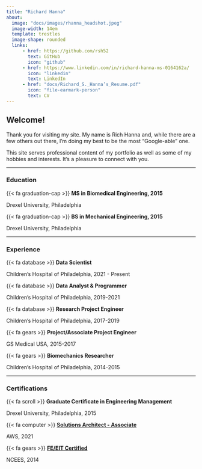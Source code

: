 ```yaml
---
title: "Richard Hanna"
about:
  image: "docs/images/rhanna_headshot.jpeg"
  image-width: 14em
  template: trestles
  image-shape: rounded
  links:
      - href: https://github.com/rsh52
        text: GitHub
        icon: "github"
      - href: https://www.linkedin.com/in/richard-hanna-ms-0164162a/
        icon: "linkedin"
        text: LinkedIn
      - href: "docs/Richard_S._Hanna’s_Resume.pdf"
        icon: "file-earmark-person"
        text: CV
---
```


## Welcome!

Thank you for visiting my site. My name is Rich Hanna and, while there are a few
others out there, I'm doing my best to be the most "Google-able" one. 

This site serves professional content of my portfolio as well as some of my
hobbies and interests. It's a pleasure to connect with you.

--------------------------------------------------------------------------------

### Education

<div class="topbr">
<p class="custom-subtitle">{{< fa graduation-cap >}} **MS in Biomedical Engineering, 2015**</p>  
<p class="custom-subtitle2">Drexel University, Philadelphia</p>

<p class="custom-subtitle">{{< fa graduation-cap >}} **BS in Mechanical Engineering, 2015**</p>  
<p class="custom-subtitle2">Drexel University, Philadelphia</p>
</div>

--------------------------------------------------------------------------------

### Experience

<div class="topbr">
<p class="custom-subtitle">{{< fa database >}} **Data Scientist**</p>  
<p class="custom-subtitle2">Children's Hospital of Philadelphia, 2021 - Present</p>

<p class="custom-subtitle">{{< fa database >}} **Data Analyst & Programmer**</p>  
<p class="custom-subtitle2">Children's Hospital of Philadelphia, 2019-2021</p>

<p class="custom-subtitle">{{< fa database >}} **Research Project Engineer**</p>  
<p class="custom-subtitle2">Children's Hospital of Philadelphia, 2017-2019</p>

<p class="custom-subtitle">{{< fa gears >}} **Project/Associate Project Engineer**</p>  
<p class="custom-subtitle2">GS Medical USA, 2015-2017</p>

<p class="custom-subtitle">{{< fa gears >}} **Biomechanics Researcher**</p>  
<p class="custom-subtitle2">Children's Hospital of Philadelphia, 2014-2015</p>
</div>

--------------------------------------------------------------------------------

### Certifications

<div class="topbr">
<p class="custom-subtitle">{{< fa scroll >}} **Graduate Certificate in Engineering Management**</p>  
<p class="custom-subtitle2">Drexel University, Philadelphia, 2015</p>

<p class="custom-subtitle">{{< fa computer >}} [**Solutions Architect - Associate**](https://www.credly.com/badges/44361ea8-9eb9-4f27-99ca-05b582f5b962?source=linked_in_profile)</p>  
<p class="custom-subtitle2">AWS, 2021</p>

<p class="custom-subtitle">{{< fa gears >}} [**FE/EIT Certified**](https://account.ncees.org/rn/1522538-735396-d9a0ace)</p>  
<p class="custom-subtitle2">NCEES, 2014</p>
</div>

